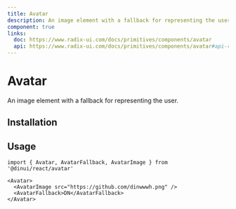 ```yaml
---
title: Avatar
description: An image element with a fallback for representing the user.
component: true
links:
  doc: https://www.radix-ui.com/docs/primitives/components/avatar
  api: https://www.radix-ui.com/docs/primitives/components/avatar#api-reference
---
```


# Avatar

An image element with a fallback for representing the user.


<Example path="ui/avatar-demo" />

## Installation


<InstallationGuide path="ui/avatar" />

## Usage

```tsx
import { Avatar, AvatarFallback, AvatarImage } from '@dinui/react/avatar'
```

```tsx
<Avatar>
  <AvatarImage src="https://github.com/dinwwwh.png" />
  <AvatarFallback>DN</AvatarFallback>
</Avatar>
```
